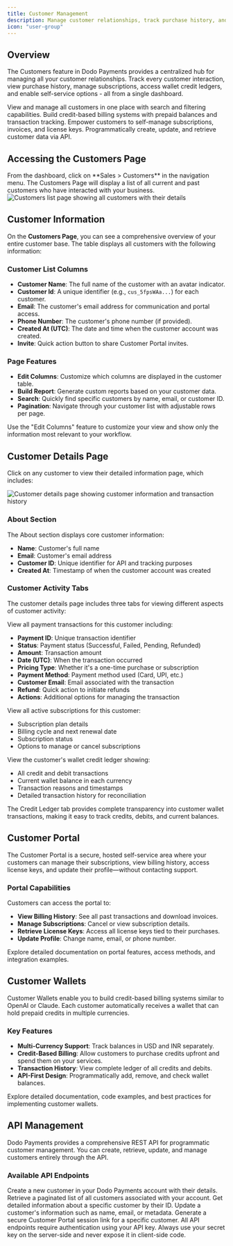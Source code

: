 ```yaml
---
title: Customer Management
description: Manage customer relationships, track purchase history, and provide self-service options through the Dodo Payments dashboard and API.
icon: "user-group"
---
```



## Overview

The Customers feature in Dodo Payments provides a centralized hub for managing all your customer relationships. Track every customer interaction, view purchase history, manage subscriptions, access wallet credit ledgers, and enable self-service options - all from a single dashboard.

<CardGroup cols={2}>
<Card title="Customer Dashboard" icon="table-columns">
View and manage all customers in one place with search and filtering capabilities.
</Card>

<Card title="Customer Wallets" icon="wallet">
Build credit-based billing systems with prepaid balances and transaction tracking.
</Card>

<Card title="Customer Portal" icon="id-card">
Empower customers to self-manage subscriptions, invoices, and license keys.
</Card>

<Card title="API Management" icon="code">
Programmatically create, update, and retrieve customer data via API.
</Card>
</CardGroup>

## Accessing the Customers Page

<Steps>
<Step title="Navigate to Customers">
From the dashboard, click on **Sales > Customers** in the navigation menu.
</Step>

<Step title="View Customer List">
The Customers Page will display a list of all current and past customers who have interacted with your business.
</Step>
</Steps>

<Frame>
<img src="/images/customer/customers-list.png" alt="Customers list page showing all customers with their details"/>
</Frame>

## Customer Information

On the **Customers Page**, you can see a comprehensive overview of your entire customer base. The table displays all customers with the following information:

### Customer List Columns

- **Customer Name**: The full name of the customer with an avatar indicator.
- **Customer Id**: A unique identifier (e.g., `cus_5fpsWAa...`) for each customer.
- **Email**: The customer's email address for communication and portal access.
- **Phone Number**: The customer's phone number (if provided).
- **Created At (UTC)**: The date and time when the customer account was created.
- **Invite**: Quick action button to share Customer Portal invites.

### Page Features

- **Edit Columns**: Customize which columns are displayed in the customer table.
- **Build Report**: Generate custom reports based on your customer data.
- **Search**: Quickly find specific customers by name, email, or customer ID.
- **Pagination**: Navigate through your customer list with adjustable rows per page.

<Tip>
Use the "Edit Columns" feature to customize your view and show only the information most relevant to your workflow.
</Tip>

## Customer Details Page

Click on any customer to view their detailed information page, which includes:

<Frame>
<img src="/images/customer/customer-details.png" alt="Customer details page showing customer information and transaction history"/>
</Frame>

### About Section

The About section displays core customer information:

- **Name**: Customer's full name
- **Email**: Customer's email address
- **Customer ID**: Unique identifier for API and tracking purposes
- **Created At**: Timestamp of when the customer account was created

### Customer Activity Tabs

The customer details page includes three tabs for viewing different aspects of customer activity:

<Tabs>
<Tab title="Transactions History">
View all payment transactions for this customer including:

- **Payment ID**: Unique transaction identifier
- **Status**: Payment status (Successful, Failed, Pending, Refunded)
- **Amount**: Transaction amount
- **Date (UTC)**: When the transaction occurred
- **Pricing Type**: Whether it's a one-time purchase or subscription
- **Payment Method**: Payment method used (Card, UPI, etc.)
- **Customer Email**: Email associated with the transaction
- **Refund**: Quick action to initiate refunds
- **Actions**: Additional options for managing the transaction
</Tab>

<Tab title="Active Subscriptions">
View all active subscriptions for this customer:

- Subscription plan details
- Billing cycle and next renewal date
- Subscription status
- Options to manage or cancel subscriptions
</Tab>

<Tab title="Credit Ledger">
View the customer's wallet credit ledger showing:

- All credit and debit transactions
- Current wallet balance in each currency
- Transaction reasons and timestamps
- Detailed transaction history for reconciliation
</Tab>
</Tabs>

<Note>
The Credit Ledger tab provides complete transparency into customer wallet transactions, making it easy to track credits, debits, and current balances.
</Note>

## Customer Portal

The Customer Portal is a secure, hosted self-service area where your customers can manage their subscriptions, view billing history, access license keys, and update their profile—without contacting support.

### Portal Capabilities

Customers can access the portal to:

- **View Billing History**: See all past transactions and download invoices.
- **Manage Subscriptions**: Cancel or view subscription details.
- **Retrieve License Keys**: Access all license keys tied to their purchases.
- **Update Profile**: Change name, email, or phone number.

<Card title="Learn More About Customer Portal" icon="id-card" href="/features/customer-portal">
Explore detailed documentation on portal features, access methods, and integration examples.
</Card>

## Customer Wallets

Customer Wallets enable you to build credit-based billing systems similar to OpenAI or Claude. Each customer automatically receives a wallet that can hold prepaid credits in multiple currencies.

### Key Features

- **Multi-Currency Support**: Track balances in USD and INR separately.
- **Credit-Based Billing**: Allow customers to purchase credits upfront and spend them on your services.
- **Transaction History**: View complete ledger of all credits and debits.
- **API-First Design**: Programmatically add, remove, and check wallet balances.


<Card title="Learn More About Customer Wallets" icon="wallet" href="/features/customer-wallet">
Explore detailed documentation, code examples, and best practices for implementing customer wallets.
</Card>

## API Management

Dodo Payments provides a comprehensive REST API for programmatic customer management. You can create, retrieve, update, and manage customers entirely through the API.

### Available API Endpoints

<CardGroup cols={2}>
<Card title="Create Customer" icon="user-plus" href="/api-reference/customers/create-customer">
Create a new customer in your Dodo Payments account with their details.
</Card>

<Card title="List Customers" icon="list" href="/api-reference/customers/get-customers">
Retrieve a paginated list of all customers associated with your account.
</Card>

<Card title="Get Customer Details" icon="user" href="/api-reference/customers/get-customers-1">
Get detailed information about a specific customer by their ID.
</Card>

<Card title="Update Customer" icon="pen" href="/api-reference/customers/patch-customer">
Update a customer's information such as name, email, or metadata.
</Card>

<Card title="Create Portal Session" icon="arrow-up-right-from-square" href="/api-reference/customers/create-customer-portal-session">
Generate a secure Customer Portal session link for a specific customer.
</Card>
</CardGroup>

<Note>
All API endpoints require authentication using your API key. Always use your secret key on the server-side and never expose it in client-side code.
</Note>